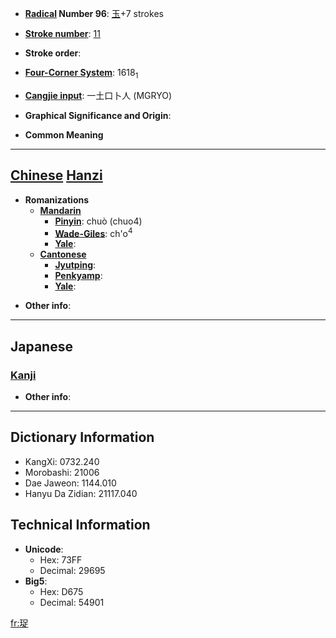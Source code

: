 * '''[[Wiktionary:Chinese radical index| Radical]] Number 96''': [[Wiktionary:Chinese radical index 玉|玉]]+7 strokes

* '''[[Wiktionary:Chinese total strokes index|Stroke number]]''': [[Wiktionary:Chinese total strokes index 11|11]]

* '''Stroke order''': 

* '''[[Wiktionary:Chinese four corner index|Four-Corner System]]''': 1618<sub>1</sub>

* '''[[Wiktionary:Chinese Cangjie index|Cangjie input]]''': 一土口卜人 (MGRYO)

* '''Graphical Significance and Origin''': 

* '''Common Meaning'''

----

== [[Chinese]] [[Hanzi]] ==

* '''Romanizations'''
** '''[[Mandarin]]'''
*** '''[[Pinyin]]''': chuò (chuo4)
*** '''[[Wade-Giles]]''': ch'o<sup>4</sup>
*** '''[[Yale]]''': 
** '''[[Cantonese]]'''
*** '''[[Jyutping]]''':
*** '''[[Penkyamp]]''': 
*** '''[[Yale]]''': 

* '''Other info''': 

----

==Japanese==
===[[Kanji]]===
{{kanji|on readings=[[しゅく]] (shuku), [[すく]] (suku), [[さく]] (saku)|kun readings=[[ひとしい]] (hitoshii)}}

* '''Other info''':  

----

== Dictionary Information ==

* KangXi: 0732.240
* Morobashi: 21006
* Dae Jaweon: 1144.010
* Hanyu Da Zidian: 21117.040

== Technical Information ==

* '''Unicode''':
** Hex: 73FF
** Decimal: 29695
* '''Big5''':
** Hex: D675
** Decimal: 54901

[[fr:珿]]